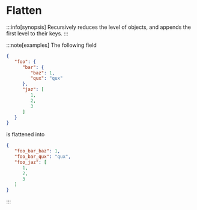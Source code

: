 # Flatten

:::info[synopsis]
Recursively reduces the level of objects, and appends the first level to their keys.
:::

:::note[examples]
The following field

```json
{
   "foo": {
      "bar": {
         "baz": 1,
         "qux": "qux"
      },
      "jaz": [
         1,
         2,
         3
      ]
   }
}
```

is flattened into

```json
{
   "foo_bar_baz": 1,
   "foo_bar_qux": "qux",
   "foo_jaz": [
      1,
      2,
      3
   ]
}
```
:::
